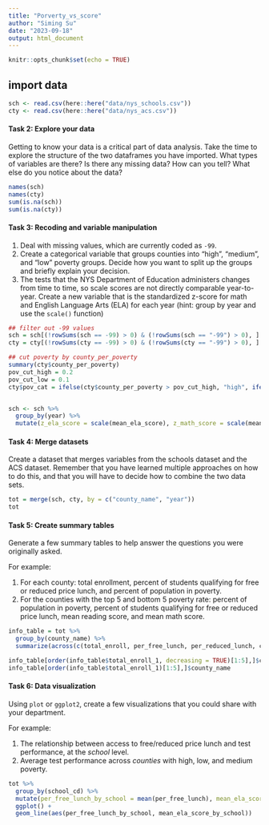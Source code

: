 ```yaml
---
title: "Porverty_vs_score"
author: "Siming Su"
date: "2023-09-18"
output: html_document
---
```


```r
knitr::opts_chunk$set(echo = TRUE)

```

## import data

```r
sch <- read.csv(here::here("data/nys_schools.csv"))
cty <- read.csv(here::here("data/nys_acs.csv"))
```

#### Task 2: Explore your data

Getting to know your data is a critical part of data analysis. Take the time to explore the structure of the two dataframes you have imported. What types of variables are there? Is there any missing data? How can you tell? What else do you notice about the data?

```r
names(sch)
names(cty)
sum(is.na(sch))
sum(is.na(cty))
```

#### Task 3: Recoding and variable manipulation
1. Deal with missing values, which are currently coded as `-99`.
2. Create a categorical variable that groups counties into "high", "medium", and "low" poverty groups. Decide how you want to split up the groups and briefly explain your decision.
3. The tests that the NYS Department of Education administers changes from time to time, so scale scores are not directly comparable year-to-year. Create a new variable that is the standardized z-score for math and English Language Arts (ELA) for each year (hint: group by year and use the `scale()` function)

```r
## filter out -99 values
sch = sch[(!rowSums(sch == -99) > 0) & (!rowSums(sch == "-99") > 0), ]
cty = cty[(!rowSums(cty == -99) > 0) & (!rowSums(cty == "-99") > 0), ]

## cut poverty by county_per_poverty
summary(cty$county_per_poverty)
pov_cut_high = 0.2
pov_cut_low = 0.1
cty$pov_cat = ifelse(cty$county_per_poverty > pov_cut_high, "high", ifelse(cty$county_per_poverty > pov_cut_low, "medium", "low"))


sch <- sch %>% 
  group_by(year) %>%
  mutate(z_ela_score = scale(mean_ela_score), z_math_score = scale(mean_math_score))
```

#### Task 4: Merge datasets

Create a dataset that merges variables from the schools dataset and the ACS dataset. Remember that you have learned multiple approaches on how to do this, and that you will have to decide how to combine the two data sets.

```r
tot = merge(sch, cty, by = c("county_name", "year"))
tot
```


#### Task 5: Create summary tables

Generate a few summary tables to help answer the questions you were originally asked.

For example:

1. For each county: total enrollment, percent of students qualifying for free or reduced price lunch, and percent of population in poverty.
2. For the counties with the top 5 and bottom 5 poverty rate: percent of population in poverty, percent of students qualifying for free or reduced price lunch, mean reading score, and mean math score.

```r
info_table = tot %>%
  group_by(county_name) %>%
  summarize(across(c(total_enroll, per_free_lunch, per_reduced_lunch, county_per_poverty), list(mean)))

info_table[order(info_table$total_enroll_1, decreasing = TRUE)[1:5],]$county_name
info_table[order(info_table$total_enroll_1)[1:5],]$county_name
```

#### Task 6: Data visualization

Using `plot` or `ggplot2`, create a few visualizations that you could share with your department.

For example:

1. The relationship between access to free/reduced price lunch and test performance, at the *school* level.
2. Average test performance across *counties* with high, low, and medium poverty.


```r
tot %>%
  group_by(school_cd) %>%
  mutate(per_free_lunch_by_school = mean(per_free_lunch), mean_ela_score_by_school = mean(mean_ela_score)) %>%
  ggplot() +
  geom_line(aes(per_free_lunch_by_school, mean_ela_score_by_school))

```